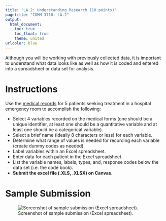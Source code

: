 ---
title: 'LA.2: Understanding Research (10 points)'
pagetitle: "COMM 3710: LA.2"
output:
  html_document:
    toc: true
    toc_float: true
    theme: united
urlcolor: blue
---

Although you will be working with previously collected data, it is important to understand what data looks like as well as how it is coded and entered into a spreadsheet or data set for analysis.

# Instructions
Use the [medical records](https://yesuncomm.github.io/comm3710/files/LA.2_medical-records.pdf) for 5 patients seeking treatment in a hospital emergency room to accomplish the following:

- Select 4 variables recorded on the medical forms (one should be a unique identifier, at least one should be a quantitative variable and at least one should be a categorical variable).
- Select a brief name (ideally 8 characters or less) for each variable.
- Determine what range of values is needed for recording each variable (create dummy codes as needed).
- Label variables within an Excel spreadsheet.
- Enter data for each patient in the Excel spreadsheet.
- List the variable names, labels, types, and, response codes below the data set (i.e. the code book).
- **Submit the excel file (.XLS, .XLSX) on Canvas.**

# Sample Submission
![Screenshot of sample submission (Excel spreadsheet).](LA.2_sample.png)
